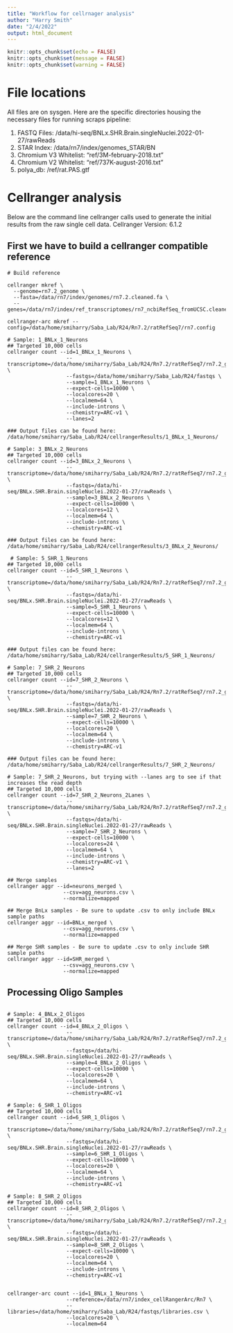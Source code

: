 ```yaml
---
title: "Workflow for cellrnager analysis"
author: "Harry Smith"
date: "2/4/2022"
output: html_document
---
```


```r
knitr::opts_chunk$set(echo = FALSE)
knitr::opts_chunk$set(message = FALSE)
knitr::opts_chunk$set(warning = FALSE)
```

# File locations

All files are on sysgen. Here are the specific directories housing the necessary files for running scraps pipeline:

1. FASTQ Files: /data/hi-seq/BNLx.SHR.Brain.singleNuclei.2022-01-27/rawReads
2. STAR Index: /data/rn7/index/genomes_STAR/BN
3. Chromium V3 Whitelist: "ref/3M-february-2018.txt"
4. Chromium V2 Whitelist:  "ref/737K-august-2016.txt"
5. polya_db: /ref/rat.PAS.gtf

# Cellranger analysis

Below are the command line cellranger calls used to generate the initial results from the raw single cell data.
Cellranger Version: 6.1.2

## First we have to build a cellranger compatible reference
```
# Build reference
  
cellranger mkref \
  --genome=rn7.2_genome \
  --fasta=/data/rn7/index/genomes/rn7.2.cleaned.fa \
  --genes=/data/rn7/index/ref_transcriptomes/rn7_ncbiRefSeq_fromUCSC.cleaned.gtf
  
cellranger-arc mkref --config=/data/home/smiharry/Saba_Lab/R24/Rn7.2/ratRefSeq7/rn7.config
```

```
# Sample: 1_BNLx_1_Neurons
## Targeted 10,000 cells
cellranger count --id=1_BNLx_1_Neurons \
                   --transcriptome=/data/home/smiharry/Saba_Lab/R24/Rn7.2/ratRefSeq7/rn7.2_genome \
                   --fastqs=/data/home/smiharry/Saba_Lab/R24/fastqs \
                   --sample=1_BNLx_1_Neurons \
                   --expect-cells=10000 \
                   --localcores=20 \
                   --localmem=64 \
                   --include-introns \
                   --chemistry=ARC-v1 \
                   --lanes=2
                   
### Output files can be found here: /data/home/smiharry/Saba_Lab/R24/cellrangerResults/1_BNLx_1_Neurons/

# Sample: 3_BNLx_2_Neurons
## Targeted 10,000 cells                   
cellranger count --id=3_BNLx_2_Neurons \
                   --transcriptome=/data/home/smiharry/Saba_Lab/R24/Rn7.2/ratRefSeq7/rn7.2_genome \
                   --fastqs=/data/hi-seq/BNLx.SHR.Brain.singleNuclei.2022-01-27/rawReads \
                   --sample=3_BNLx_2_Neurons \
                   --expect-cells=10000 \
                   --localcores=12 \
                   --localmem=64 \
                   --include-introns \
                   --chemistry=ARC-v1
                   
### Output files can be found here: /data/home/smiharry/Saba_Lab/R24/cellrangerResults/3_BNLx_2_Neurons/
 
 # Sample: 5_SHR_1_Neurons
## Targeted 10,000 cells                  
cellranger count --id=5_SHR_1_Neurons \
                   --transcriptome=/data/home/smiharry/Saba_Lab/R24/Rn7.2/ratRefSeq7/rn7.2_genome \
                   --fastqs=/data/hi-seq/BNLx.SHR.Brain.singleNuclei.2022-01-27/rawReads \
                   --sample=5_SHR_1_Neurons \
                   --expect-cells=10000 \
                   --localcores=12 \
                   --localmem=64 \
                   --include-introns \
                   --chemistry=ARC-v1 

### Output files can be found here: /data/home/smiharry/Saba_Lab/R24/cellrangerResults/5_SHR_1_Neurons/                  

# Sample: 7_SHR_2_Neurons
## Targeted 10,000 cells                   
cellranger count --id=7_SHR_2_Neurons \
                   --transcriptome=/data/home/smiharry/Saba_Lab/R24/Rn7.2/ratRefSeq7/rn7.2_genome \
                   --fastqs=/data/hi-seq/BNLx.SHR.Brain.singleNuclei.2022-01-27/rawReads \
                   --sample=7_SHR_2_Neurons \
                   --expect-cells=10000 \
                   --localcores=20 \
                   --localmem=64 \
                   --include-introns \
                   --chemistry=ARC-v1 
                   
### Output files can be found here: /data/home/smiharry/Saba_Lab/R24/cellrangerResults/7_SHR_2_Neurons/

# Sample: 7_SHR_2_Neurons, but trying with --lanes arg to see if that increases the read depth
## Targeted 10,000 cells                   
cellranger count --id=7_SHR_2_Neurons_2Lanes \
                   --transcriptome=/data/home/smiharry/Saba_Lab/R24/Rn7.2/ratRefSeq7/rn7.2_genome \
                   --fastqs=/data/hi-seq/BNLx.SHR.Brain.singleNuclei.2022-01-27/rawReads \
                   --sample=7_SHR_2_Neurons \
                   --expect-cells=10000 \
                   --localcores=24 \
                   --localmem=64 \
                   --include-introns \
                   --chemistry=ARC-v1 \
                   --lanes=2

## Merge samples
cellranger aggr --id=neurons_merged \
                  --csv=agg_neurons.csv \
                  --normalize=mapped
                  
## Merge BnLx samples - Be sure to update .csv to only include BNLx sample paths
cellranger aggr --id=BNLx_merged \
                  --csv=agg_neurons.csv \
                  --normalize=mapped
                  
## Merge SHR samples - Be sure to update .csv to only include SHR sample paths
cellranger aggr --id=SHR_merged \
                  --csv=agg_neurons.csv \
                  --normalize=mapped
```

## Processing Oligo Samples

```

# Sample: 4_BNLx_2_Oligos
## Targeted 10,000 cells
cellranger count --id=4_BNLx_2_Oligos \
                   --transcriptome=/data/home/smiharry/Saba_Lab/R24/Rn7.2/ratRefSeq7/rn7.2_genome \
                   --fastqs=/data/hi-seq/BNLx.SHR.Brain.singleNuclei.2022-01-27/rawReads \
                   --sample=4_BNLx_2_Oligos \
                   --expect-cells=10000 \
                   --localcores=20 \
                   --localmem=64 \
                   --include-introns \
                   --chemistry=ARC-v1

# Sample: 6_SHR_1_Oligos
## Targeted 10,000 cells                   
cellranger count --id=6_SHR_1_Oligos \
                   --transcriptome=/data/home/smiharry/Saba_Lab/R24/Rn7.2/ratRefSeq7/rn7.2_genome \
                   --fastqs=/data/hi-seq/BNLx.SHR.Brain.singleNuclei.2022-01-27/rawReads \
                   --sample=6_SHR_1_Oligos \
                   --expect-cells=10000 \
                   --localcores=20 \
                   --localmem=64 \
                   --include-introns \
                   --chemistry=ARC-v1
                   
# Sample: 8_SHR_2_Oligos
## Targeted 10,000 cells                   
cellranger count --id=8_SHR_2_Oligos \
                   --transcriptome=/data/home/smiharry/Saba_Lab/R24/Rn7.2/ratRefSeq7/rn7.2_genome \
                   --fastqs=/data/hi-seq/BNLx.SHR.Brain.singleNuclei.2022-01-27/rawReads \
                   --sample=8_SHR_2_Oligos \
                   --expect-cells=10000 \
                   --localcores=20 \
                   --localmem=64 \
                   --include-introns \
                   --chemistry=ARC-v1


```

```
cellranger-arc count --id=1_BNLx_1_Neurons \
                   --reference=/data/rn7/index_cellRangerArc/Rn7 \
                   --libraries=/data/home/smiharry/Saba_Lab/R24/fastqs/libraries.csv \
                   --localcores=20 \
                   --localmem=64
                   
```